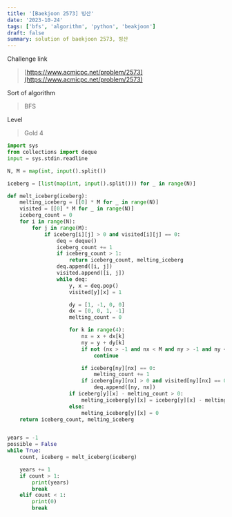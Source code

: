```yaml
---
title: '[Baekjoon 2573] 빙산'
date: '2023-10-24'
tags: ['bfs', 'algorithm', 'python', 'beakjoon']
draft: false
summary: solution of baekjoon 2573, 빙산
---
```


Challenge link

> [https://www.acmicpc.net/problem/2573](https://www.acmicpc.net/problem/2573)

Sort of algorithm

> BFS

Level

> Gold 4

```python
import sys
from collections import deque
input = sys.stdin.readline

N, M = map(int, input().split())

iceberg = [list(map(int, input().split())) for _ in range(N)]

def melt_iceberg(iceberg):
    melting_iceberg = [[0] * M for _ in range(N)]
    visited = [[0] * M for _ in range(N)]
    iceberg_count = 0
    for i in range(N):
        for j in range(M):
            if iceberg[i][j] > 0 and visited[i][j] == 0:
                deq = deque()
                iceberg_count += 1
                if iceberg_count > 1:
                    return iceberg_count, melting_iceberg
                deq.append([i, j])
                visited.append([i, j])
                while deq:
                    y, x = deq.pop()
                    visited[y][x] = 1

                    dy = [1, -1, 0, 0]
                    dx = [0, 0, 1, -1]
                    melting_count = 0

                    for k in range(4):
                        nx = x + dx[k]
                        ny = y + dy[k]
                        if not (nx > -1 and nx < M and ny > -1 and ny < N):
                            continue

                        if iceberg[ny][nx] == 0:
                            melting_count += 1
                        if iceberg[ny][nx] > 0 and visited[ny][nx] == 0:
                            deq.append([ny, nx])
                    if iceberg[y][x] - melting_count > 0:
                        melting_iceberg[y][x] = iceberg[y][x] - melting_count
                    else:
                        melting_iceberg[y][x] = 0
    return iceberg_count, melting_iceberg


years = -1
possible = False
while True:
    count, iceberg = melt_iceberg(iceberg)

    years += 1
    if count > 1:
        print(years)
        break
    elif count < 1:
        print(0)
        break



```
